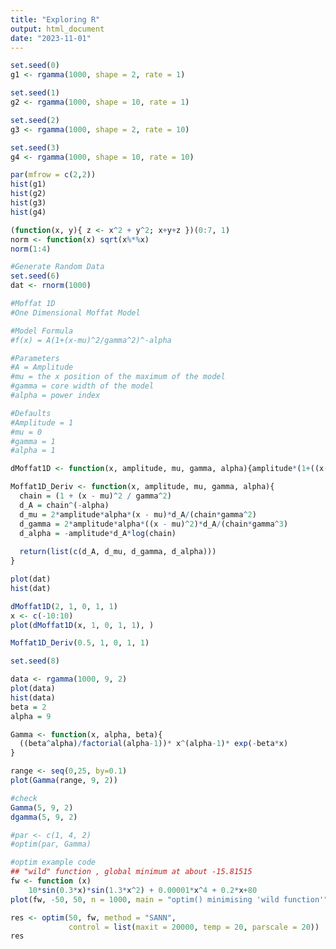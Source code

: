 ```yaml
---
title: "Exploring R"
output: html_document
date: "2023-11-01"
---
```


```r
set.seed(0)
g1 <- rgamma(1000, shape = 2, rate = 1)

set.seed(1)
g2 <- rgamma(1000, shape = 10, rate = 1)

set.seed(2)
g3 <- rgamma(1000, shape = 2, rate = 10)

set.seed(3)
g4 <- rgamma(1000, shape = 10, rate = 10)

par(mfrow = c(2,2))
hist(g1)
hist(g2)
hist(g3)
hist(g4)
```

```r
(function(x, y){ z <- x^2 + y^2; x+y+z })(0:7, 1)
norm <- function(x) sqrt(x%*%x)
norm(1:4)

```


```r
#Generate Random Data
set.seed(6)
dat <- rnorm(1000)
```


```r
#Moffat 1D
#One Dimensional Moffat Model

#Model Formula
#f(x) = A(1+(x-mu)^2/gamma^2)^-alpha

#Parameters
#A = Amplitude
#mu = the x position of the maximum of the model 
#gamma = core width of the model
#alpha = power index

#Defaults
#Amplitude = 1
#mu = 0
#gamma = 1
#alpha = 1

dMoffat1D <- function(x, amplitude, mu, gamma, alpha){amplitude*(1+((x-mu)/gamma)^2)^-alpha}

Moffat1D_Deriv <- function(x, amplitude, mu, gamma, alpha){
  chain = (1 + (x - mu)^2 / gamma^2)
  d_A = chain^(-alpha)
  d_mu = 2*amplitude*alpha*(x - mu)*d_A/(chain*gamma^2)
  d_gamma = 2*amplitude*alpha*((x - mu)^2)*d_A/(chain*gamma^3)
  d_alpha = -amplitude*d_A*log(chain)
  
  return(list(c(d_A, d_mu, d_gamma, d_alpha)))
}
```

```r
plot(dat)
hist(dat)
```
```r
dMoffat1D(2, 1, 0, 1, 1)
x <- c(-10:10)
plot(dMoffat1D(x, 1, 0, 1, 1), )
```
```r
Moffat1D_Deriv(0.5, 1, 0, 1, 1)
```

```r
set.seed(8)

data <- rgamma(1000, 9, 2)
plot(data)
hist(data)
beta = 2
alpha = 9
```


```r
Gamma <- function(x, alpha, beta){
  ((beta^alpha)/factorial(alpha-1))* x^(alpha-1)* exp(-beta*x)
}

range <- seq(0,25, by=0.1)
plot(Gamma(range, 9, 2))

#check
Gamma(5, 9, 2)
dgamma(5, 9, 2)

#par <- c(1, 4, 2)
#optim(par, Gamma)
```


```r
#optim example code
## "wild" function , global minimum at about -15.81515
fw <- function (x)
    10*sin(0.3*x)*sin(1.3*x^2) + 0.00001*x^4 + 0.2*x+80
plot(fw, -50, 50, n = 1000, main = "optim() minimising 'wild function'")

res <- optim(50, fw, method = "SANN",
             control = list(maxit = 20000, temp = 20, parscale = 20))
res
```



